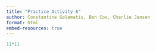 ```yaml
---
title: "Practice Activity 6"
author: Constantine Golematis, Ben Cox, Charlie Jansen
format: html
embed-resources: true
---
```


```r
11*11
```
